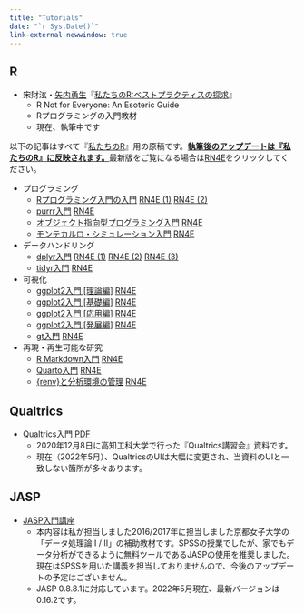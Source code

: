 ```yaml
---
title: "Tutorials"
date: "`r Sys.Date()`"
link-external-newwindow: true
---
```


## R

* 宋財泫・[矢内勇生](https://yukiyanai.github.io/)『[私たちのR:ベストプラクティスの探求](https://www.jaysong.net/RBook/)』
   * R Not for Everyone: An Esoteric Guide
   * Rプログラミングの入門教材
   * 現在、執筆中です

以下の記事はすべて『[私たちのR](https://www.jaysong.net/RBook/)』用の原稿です。<u><b>執筆後のアップデートは『私たちのR』に反映されます。</b></u>最新版をご覧になる場合は<span class="jay_btn">[RN4E](https://www.jaysong.net/RBook/)</span>をクリックしてください。

* プログラミング
   * [Rプログラミング入門の入門](R/rprogramming.qmd) <span class="jay_btn">[RN4E (1)](https://www.jaysong.net/RBook/programming.html) [RN4E (2)](https://www.jaysong.net/RBook/functions.html)</span>
   * [purrr入門](R/purrr_intro.qmd) <span class="jay_btn">[RN4E](https://www.jaysong.net/RBook/iteration.html)</span>
   * [オブジェクト指向型プログラミング入門](R/opp_intro.qmd) <span class="jay_btn">[RN4E](https://www.jaysong.net/RBook/oop.html) </span>
   * [モンテカルロ・シミュレーション入門](R/montecarlo_intro.qmd) <span class="jay_btn">[RN4E](https://www.jaysong.net/RBook/monte.html)</span>
* データハンドリング
   * [dplyr入門](R/dplyr_intro.qmd) <span class="jay_btn">[RN4E (1)](https://www.jaysong.net/RBook/datahandling1.html) [RN4E (2)](https://www.jaysong.net/RBook/datahandling2.html) [RN4E (3)](https://www.jaysong.net/RBook/datahandling3.html)</span>
   * [tidyr入門](R/tidyr_intro.qmd) <span class="jay_btn">[RN4E](https://www.jaysong.net/RBook/tidydata.html)</span>
* 可視化
   * [ggplot2入門 [理論編]](R/ggplot_intro1.qmd) <span class="jay_btn">[RN4E](https://www.jaysong.net/RBook/visualization1.html)</span>
   * [ggplot2入門 [基礎編]](R/ggplot_intro2.qmd) <span class="jay_btn">[RN4E](https://www.jaysong.net/RBook/visualization2.html)</span>
   * [ggplot2入門 [応用編]](R/ggplot_intro3.qmd) <span class="jay_btn">[RN4E](https://www.jaysong.net/RBook/visualization3.html)</span>
   * [ggplot2入門 [発展編]](R/ggplot_intro4.qmd) <span class="jay_btn">[RN4E](https://www.jaysong.net/RBook/visualization4.html)</span>
   * [gt入門](R/gt.qmd) <span class="jay_btn">[RN4E](https://www.jaysong.net/RBook/table.html)</span>
* 再現・再生可能な研究
   * [R Markdown入門](R/rmarkdown_intro.qmd) <span class="jay_btn">[RN4E](https://www.jaysong.net/RBook/rmarkdown.html)</span>
   * [Quarto入門](R/quarto.qmd) <span class="jay_btn">[RN4E](https://www.jaysong.net/RBook/quarto.html)</span>
   * [{renv}と分析環境の管理](R/renv.qmd) <span class="jay_btn">[RN4E](https://www.jaysong.net/RBook/renv.html)</span>

## Qualtrics

* Qualtrics入門 <span class="jay_btn">[PDF](Qualtrics/Introduction_to_Qualtrics.pdf)</span>
   * 2020年12月8日に高知工科大学で行った『Qualtrics講習会』資料です。
   * 現在（2022年5月）、QualtricsのUIは大幅に変更され、当資料のUIと一致しない箇所が多々あります。

## JASP

* [JASP入門講座](JASP/index.qmd)
   * 本内容は私が担当しました2016/2017年に担当しました京都女子大学の「データ処理論 I / II」の補助教材です。SPSSの授業でしたが、家でもデータ分析ができるように無料ツールであるJASPの使用を推奨しました。現在はSPSSを用いた講義を担当しておりませんので、今後のアップデートの予定はございません。
   * JASP 0.8.8.1に対応しています。2022年5月現在、最新バージョンは0.16.2です。

